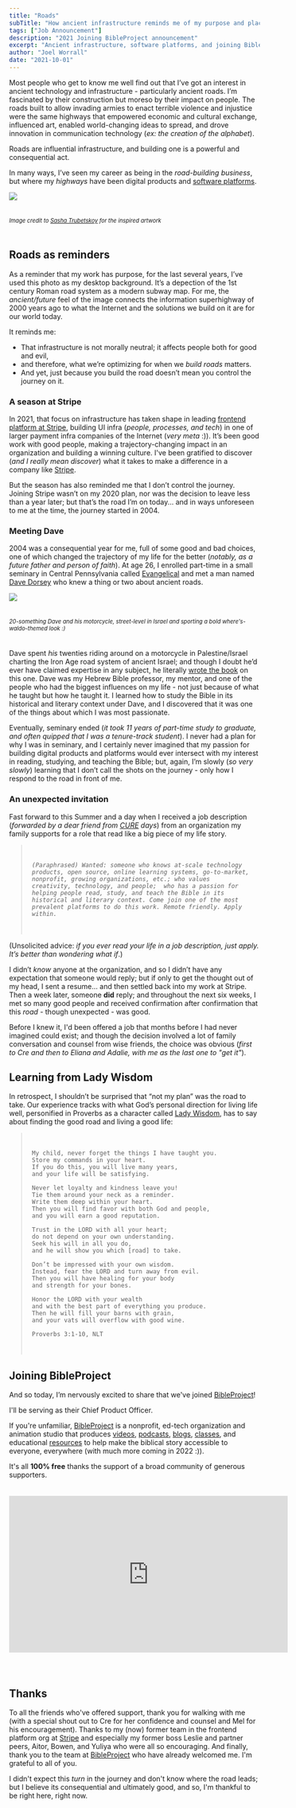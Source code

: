 ```yaml
---
title: "Roads"
subTitle: "How ancient infrastructure reminds me of my purpose and place on the journey"
tags: ["Job Announcement"]
description: "2021 Joining BibleProject announcement"
excerpt: "Ancient infrastructure, software platforms, and joining BibleProject."
author: "Joel Worrall"
date: "2021-10-01"
---
```


Most people who get to know me well find out that I’ve got an interest in ancient technology and infrastructure - particularly ancient roads. I’m fascinated by their construction but moreso by their impact on people. The roads built to allow invading armies to enact terrible violence and injustice were the same highways that empowered economic and cultural exchange, influenced art, enabled world-changing ideas to spread, and drove innovation in communication technology (_ex: the creation of the alphabet_).

Roads are influential infrastructure, and building one is a powerful and consequential act.

In many ways, I’ve seen my career as being in the _road-building business_, but where my _highways_ have been digital products and [software platforms](https://breadcrumb.vc/the-platform-matrix-all-platforms-are-not-created-equal-f8c8b5100858).

<img
  src="../../imgs/roman_roads_original.png"
  style="padding-bottom:20px;max-width:600px"
/>
<figcaption style="padding-bottom:20px;font-size:0.8em">
  <em>
    Image credit to <a href="https://sashamaps.net/">Sasha Trubetskoy</a> for
    the inspired artwork
  </em>
</figcaption>

## Roads as reminders

As a reminder that my work has purpose, for the last several years, I’ve used this photo as my desktop background. It’s a depection of the 1st century Roman road system as a modern subway map. For me, the _ancient/future_ feel of the image connects the information superhighway of 2000 years ago to what the Internet and the solutions we build on it are for our world today.

It reminds me:

- That infrastructure is not morally neutral; it affects people both for good and evil,
- and therefore, what we’re optimizing for when we _build roads_ matters.
- And yet, just because you build the road doesn’t mean you control the journey on it.

### A season at Stripe

In 2021, that focus on infrastructure has taken shape in leading [frontend platform at Stripe](https://dashboard.stripe.com), building UI infra (_people, processes, and tech_) in one of larger payment infra companies of the Internet (_very meta_ :)). It’s been good work with good people, making a trajectory-changing impact in an organization and building a winning culture. I've been gratified to discover (_and I really mean discover_) what it takes to make a difference in a company like [Stripe](https://news.crunchbase.com/news/under-the-hood-a-closer-look-at-stripe-the-most-highly-valued-venture-backed-private-company-in-the-us/). 

But the season has also reminded me that I don’t control the journey. Joining Stripe wasn’t on my 2020 plan, nor was the decision to leave less than a year later; but that’s the road I’m on today... and in ways unforeseen to me at the time, the journey started in 2004.

### Meeting Dave

2004 was a consequential year for me, full of some good and bad choices, one of which changed the trajectory of my life for the better (_notably, as a future father and person of faith_). At age 26, I enrolled part-time in a small seminary in Central Pennsylvania called [Evangelical](https://evangelical.edu/) and met a man named [Dave Dorsey](http://dorseymoba.org/) who knew a thing or two about ancient roads.

<img
  src="../../imgs/dave_waldo-shirt_motorcycle.jpg"
  style="padding-bottom:20px;max-width:600px"
/>
<figcaption style="padding-bottom:20px;font-size:0.8em">
  <em>
    20-something Dave and his motorcycle, street-level in Israel and sporting a bold
    where's-waldo-themed look :)
  </em>
</figcaption>

Dave spent _his_ twenties riding around on a motorcycle in Palestine/Israel charting the Iron Age road system of ancient Israel; and though I doubt he’d ever have claimed expertise in any subject, he literally [wrote the book](https://www.amazon.com/Highways-Ancient-Library-Biblical-Archaeology/dp/0801838983) on this one. Dave was my Hebrew Bible professor, my mentor, and one of the people who had the biggest influences on my life - not just because of what he taught but how he taught it. I learned how to study the Bible in its historical and literary context under Dave, and I discovered that it was one of the things about which I was most passionate.

Eventually, seminary ended (_it took 11 years of part-time study to graduate, and often quipped that I was a tenure-track student_). I never had a plan for why I was in seminary, and I certainly never imagined that my passion for building digital products and platforms would ever intersect with my interest in reading, studying, and teaching the Bible; but, again, I’m slowly (_so very slowly_) learning that I don’t call the shots on the journey - only how I respond to the road in front of me.

### An unexpected invitation

Fast forward to this Summer and a day when I received a job description (_forwarded by a dear friend from [CURE](https://cure.org) days_) from an organization my family supports for a role that read like a big piece of my life story.

<blockquote style="padding: 20px;font-style:italic">
    
    (Paraphrased) Wanted: someone who knows at-scale technology products, open source, online learning systems, go-to-market, nonprofit, growing organizations, etc.; who values creativity, technology, and people;  who has a passion for helping people read, study, and teach the Bible in its historical and literary context. Come join one of the most prevalent platforms to do this work. Remote friendly. Apply within.

</blockquote>

(Unsolicited advice: _if you ever read your life in a job description, just apply. It’s better than wondering what if_.)

I didn’t _know_ anyone at the organization, and so I didn’t have any expectation that someone would reply; but if only to get the thought out of my head, I sent a resume... and then settled back into my work at Stripe. Then a week later, someone **did** reply; and throughout the next six weeks, I met so many good people and received confirmation after confirmation that this _road_ - though unexpected - was good. 

Before I knew it, I'd been offered a job that months before I had never imagined could exist; and though the decision involved a lot of family conversation and counsel from wise friends, the choice was obvious (_first to Cre and then to Eliana and Adalie, with me as the last one to "get it"_).

## Learning from Lady Wisdom

In retrospect, I shouldn’t be surprised that “not my plan” was the road to take. Our experience tracks with what God’s personal direction for living life well, personified in Proverbs as a character called [Lady Wisdom](https://bibleproject.com/explore/video/wisdom-proverbs/), has to say about finding the good road and living a good life:

<blockquote style="padding: 20px">

    My child, never forget the things I have taught you.
    Store my commands in your heart.
    If you do this, you will live many years,
    and your life will be satisfying.

    Never let loyalty and kindness leave you!
    Tie them around your neck as a reminder.
    Write them deep within your heart.
    Then you will find favor with both God and people,
    and you will earn a good reputation.

    Trust in the LORD with all your heart;
    do not depend on your own understanding.
    Seek his will in all you do,
    and he will show you which [road] to take.

    Don’t be impressed with your own wisdom.
    Instead, fear the LORD and turn away from evil.
    Then you will have healing for your body
    and strength for your bones.

    Honor the LORD with your wealth
    and with the best part of everything you produce.
    Then he will fill your barns with grain,
    and your vats will overflow with good wine.

    Proverbs 3:1-10, NLT

</blockquote>

## Joining BibleProject

And so today, I’m nervously excited to share that we've joined [BibleProject](https://bibleproject.com/about)!

I'll be serving as their Chief Product Officer.

If you're unfamiliar, [BibleProject](https://bibleproject.com/about/) is a nonprofit, ed-tech organization and animation studio that produces [videos](https://bibleproject.com/all-videos/), [podcasts](https://bibleproject.com/podcasts/), [blogs](https://bibleproject.com/blog/), [classes](https://bibleproject.com/classroom/), and educational [resources](https://bibleproject.com/other-resources/) to help make the biblical story accessible to everyone, everywhere (with much more coming in 2022 :)). 

It's all **100% free** thanks the support of a broad community of generous supporters.

<iframe
  width="560"
  height="315"
  src="https://www.youtube.com/embed/vFwNZNyDu9k"
  title="YouTube video player"
  frameborder="0"
  allow="accelerometer; autoplay; clipboard-write; encrypted-media; gyroscope; picture-in-picture"
  allowfullscreen
  style="margin-bottom: 40px;margin-top: 20px"
></iframe>

## Thanks

To all the friends who've offered support, thank you for walking with me (with a special shout out to Cre for her confidence and counsel and Mel for his encouragement). Thanks to my (now) former team in the frontend platform org at [Stripe](https://dashboard.stripe.com) and especially my former boss Leslie and partner peers, Aitor, Bowen, and Yuliya who were all so encouraging. And finally, thank you to the team at [BibleProject](https://bibleproject.com/team) who have already welcomed me. I'm grateful to all of you.

I didn't expect this *turn* in the journey and don't know where the road leads; but I believe its consequential and ultimately good, and so, I'm thankful to be right here, right now. 
